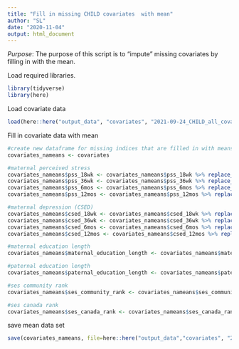 ```yaml
---
title: "Fill in missing CHILD covariates  with mean"
author: "SL"
date: "2020-11-04"
output: html_document
---
```


*Purpose*: The purpose of this script is to "impute" missing covariates by filling in with the mean. 

Load required libraries.
```r
library(tidyverse)
library(here)
```

Load covariate data
```r
load(here::here("output_data", "covariates", "2021-09-24_CHILD_all_covariates.Rdata"))
```


Fill in covariate data with mean
```r
#create new dataframe for missing indices that are filled in with means
covariates_nameans <- covariates

#maternal perceived stress
covariates_nameans$pss_18wk <- covariates_nameans$pss_18wk %>% replace_na(mean(na.omit(covariates_nameans$pss_18wk)))
covariates_nameans$pss_36wk <- covariates_nameans$pss_36wk %>% replace_na(mean(na.omit(covariates_nameans$pss_36wk)))
covariates_nameans$pss_6mos <- covariates_nameans$pss_6mos %>% replace_na(mean(na.omit(covariates_nameans$pss_6mos)))
covariates_nameans$pss_12mos <- covariates_nameans$pss_12mos %>% replace_na(mean(na.omit(covariates_nameans$pss_12mos)))

#maternal depression (CSED)
covariates_nameans$csed_18wk <- covariates_nameans$csed_18wk %>% replace_na(mean(na.omit(covariates_nameans$csed_18wk)))
covariates_nameans$csed_36wk <- covariates_nameans$csed_36wk %>% replace_na(mean(na.omit(covariates_nameans$csed_36wk)))
covariates_nameans$csed_6mos <- covariates_nameans$csed_6mos %>% replace_na(mean(na.omit(covariates_nameans$csed_6mos)))
covariates_nameans$csed_12mos <- covariates_nameans$csed_12mos %>% replace_na(mean(na.omit(covariates_nameans$csed_12mos)))

#maternal education length
covariates_nameans$maternal_education_length <- covariates_nameans$maternal_education_length %>% replace_na(mean(na.omit(covariates_nameans$maternal_education_length)))

#paternal education length
covariates_nameans$paternal_education_length <- covariates_nameans$paternal_education_length %>% replace_na(mean(na.omit(covariates_nameans$paternal_education_length)))

#ses community rank
covariates_nameans$ses_community_rank <- covariates_nameans$ses_community_rank %>% replace_na(mean(na.omit(covariates_nameans$ses_community_rank)))

#ses canada rank
covariates_nameans$ses_canada_rank <- covariates_nameans$ses_canada_rank %>% replace_na(mean(na.omit(covariates_nameans$ses_canada_rank)))

```


save mean data set
```r
save(covariates_nameans, file=here::here("output_data","covariates", "2021-09-24_CHILD_covariates_na_with_means.Rdata"))
```